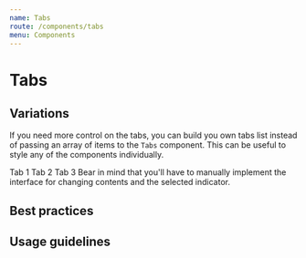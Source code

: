 ```yaml
---
name: Tabs
route: /components/tabs
menu: Components
---
```



# Tabs

<Playground>
  <Tabs
    items={[
      { id: 'one', tab: 'Tab 1', panel: 'Content 1' },
      { id: 'two', tab: 'Tab 2', panel: 'Content 2' },
      { id: 'three', tab: 'Tab 3', panel: 'Content 3' },
      { id: 'four', tab: 'Tab 4', panel: 'Content 4' },
    ]}
  />
</Playground>

<Props of={Tabs} />

## Variations

If you need more control on the tabs, you can build you own tabs list instead of passing an array of items to the `Tabs` component. This can be useful to style any of the components individually.

<Playground>
  <TabList>
    <Tab selected>Tab 1</Tab>
    <Tab>Tab 2</Tab>
    <Tab>Tab 3</Tab>
  </TabList>
  <TabPanel style={{padding:'12px'}}>Bear in mind that you'll have to manually implement the interface for changing contents and the selected indicator.</TabPanel>
</Playground>

## Best practices

## Usage guidelines
